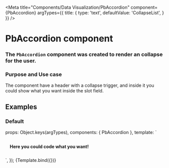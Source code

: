 
<Meta
  title="Components/Data Visualization/PbAccordion"
  component={PbAccordion}
  argTypes={{
    title: {
      type: 'text',
      defaultValue: 'CollapseList',
    }
  }}
/>

# **PbAccordion component**
### The `PbAccordion` component was created to render an collapse for the user.

### Purpose and Use case

The component have a header with a collapse trigger, and inside it you could show
what you want inside the slot field.

## Examples

### Default

  props: Object.keys(argTypes),
  components: { PbAccordion },
  template: `
  <div>
    <PbAccordion
      :title="title"
    >
      <h4 class="pb" style="color: var(--color-gray-40); padding: 8px 14px;">Here you could code what you want!</h4>
    </PbAccordion>
  </div>
  `,
});

<Canvas>
  <Story name="Default" height="auto">
    {Template.bind({})}
  </Story>
</Canvas>

